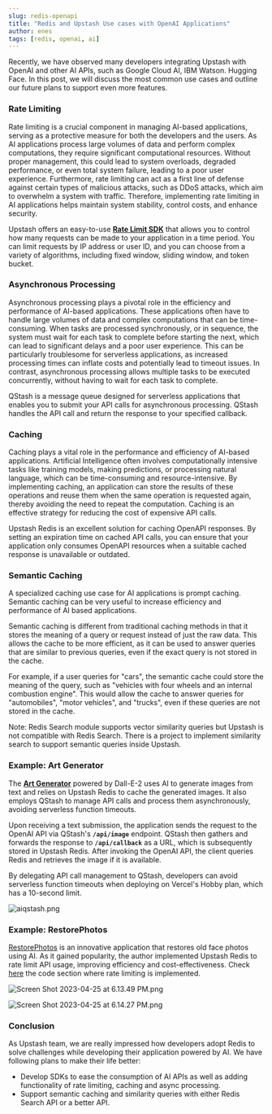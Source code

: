 ```yaml
---
slug: redis-openapi
title: "Redis and Upstash Use cases with OpenAI Applications"
author: enes
tags: [redis, openai, ai]
---
```


Recently, we have observed many developers integrating Upstash with OpenAI and other AI APIs, such as Google Cloud AI, IBM Watson. Hugging Face. In this post, we will discuss the most common use cases and outline our future plans to support even more features.

### Rate Limiting

Rate limiting is a crucial component in managing AI-based applications, serving as a protective measure for both the developers and the users. As AI applications process large volumes of data and perform complex computations, they require significant computational resources. Without proper management, this could lead to system overloads, degraded performance, or even total system failure, leading to a poor user experience. Furthermore, rate limiting can act as a first line of defense against certain types of malicious attacks, such as DDoS attacks, which aim to overwhelm a system with traffic. Therefore, implementing rate limiting in AI applications helps maintain system stability, control costs, and enhance security.

Upstash offers an easy-to-use **[Rate Limit SDK](https://github.com/upstash/ratelimit)** that allows you to control how many requests can be made to your application in a time period. You can limit requests by IP address or user ID, and you can choose from a variety of algorithms, including fixed window, sliding window, and token bucket.

### Asynchronous Processing

Asynchronous processing plays a pivotal role in the efficiency and performance of AI-based applications. These applications often have to handle large volumes of data and complex computations that can be time-consuming. When tasks are processed synchronously, or in sequence, the system must wait for each task to complete before starting the next, which can lead to significant delays and a poor user experience. This can be particularly troublesome for serverless applications, as increased processing times can inflate costs and potentially lead to timeout issues. In contrast, asynchronous processing allows multiple tasks to be executed concurrently, without having to wait for each task to complete.

QStash is a message queue designed for serverless applications that enables you to submit your API calls for asynchronous processing. QStash handles the API call and return the response to your specified callback.

### Caching

Caching plays a vital role in the performance and efficiency of AI-based applications. Artificial Intelligence often involves computationally intensive tasks like training models, making predictions, or processing natural language, which can be time-consuming and resource-intensive. By implementing caching, an application can store the results of these operations and reuse them when the same operation is requested again, thereby avoiding the need to repeat the computation. Caching is an effective strategy for reducing the cost of expensive API calls.

Upstash Redis is an excellent solution for caching OpenAPI responses. By setting an expiration time on cached API calls, you can ensure that your application only consumes OpenAPI resources when a suitable cached response is unavailable or outdated.

### Semantic Caching

A specialized caching use case for AI applications is prompt caching. Semantic caching can be very useful to increase efficiency and performance of AI based applications.

Semantic caching is different from traditional caching methods in that it stores the meaning of a query or request instead of just the raw data. This allows the cache to be more efficient, as it can be used to answer queries that are similar to previous queries, even if the exact query is not stored in the cache.

For example, if a user queries for "cars", the semantic cache could store the meaning of the query, such as "vehicles with four wheels and an internal combustion engine". This would allow the cache to answer queries for "automobiles", "motor vehicles", and "trucks", even if these queries are not stored in the cache.

Note: Redis Search module supports vector similarity queries but Upstash is not compatible with Redis Search. There is a project to implement similarity search to support semantic queries inside Upstash.

### Example: Art Generator

The **[Art Generator](https://github.com/domeccleston/dalle-2)** powered by Dall-E-2 uses AI to generate images from text and relies on Upstash Redis to cache the generated images. It also employs QStash to manage API calls and process them asynchronously, avoiding serverless function timeouts.

Upon receiving a text submission, the application sends the request to the OpenAI API via QStash's **`/api/image`** endpoint. QStash then gathers and forwards the response to **`/api/callback`** as a URL, which is subsequently stored in Upstash Redis. After invoking the OpenAI API, the client queries Redis and retrieves the image if it is available.

By delegating API call management to QStash, developers can avoid serverless function timeouts when deploying on Vercel's Hobby plan, which has a 10-second limit.

![aiqstash.png](/blog/airedis/aiqstash.png)

### Example: RestorePhotos

[RestorePhotos](https://www.restorephotos.io/) is an innovative application that restores old face photos using AI. As it gained popularity, the author implemented Upstash Redis to rate limit API usage, improving efficiency and cost-effectiveness. Check [here](https://github.com/Nutlope/restorePhotos/blob/main/pages/api/generate.ts) the code section where rate limiting is implemented.

![Screen Shot 2023-04-25 at 6.13.49 PM.png](/blog/airedis/Screen_Shot_2023-04-25_at_6.13.49_PM.png)

![Screen Shot 2023-04-25 at 6.14.27 PM.png](/blog/airedis/Screen_Shot_2023-04-25_at_6.14.27_PM.png)

### Conclusion

As Upstash team, we are really impressed how developers adopt Redis to solve challenges while developing their application powered by AI. We have following plans to make their life better:

- Develop SDKs to ease the consumption of AI APIs as well as adding functionality of rate limiting, caching and async processing.
- Support semantic caching and similarity queries with either Redis Search API or a better API.
